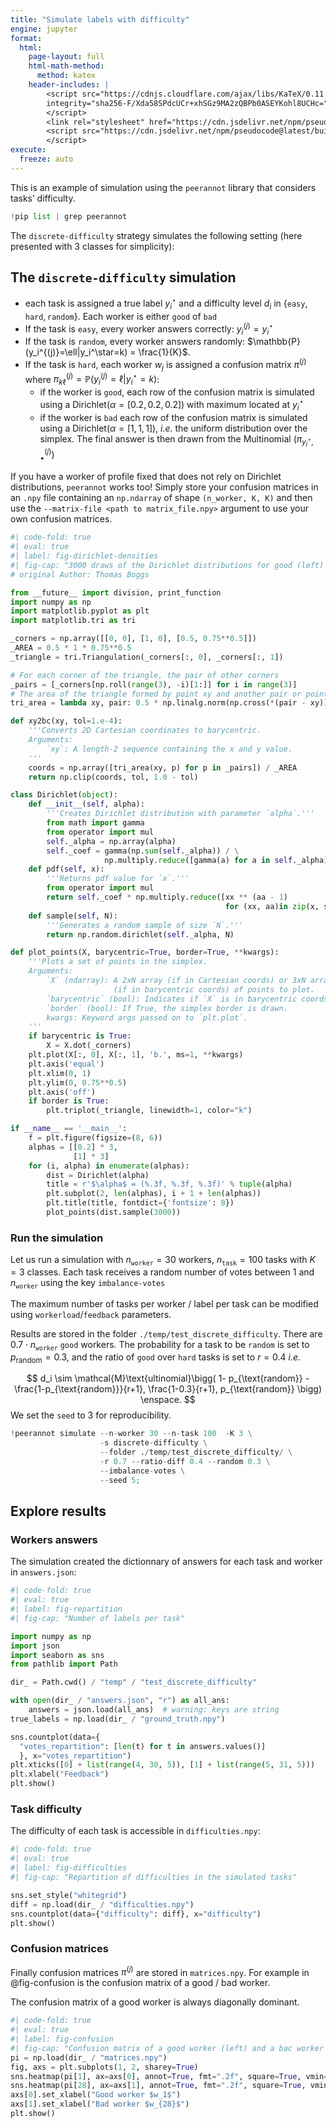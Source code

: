 ```yaml
---
title: "Simulate labels with difficulty"
engine: jupyter
format:
  html:
    page-layout: full
    html-math-method:
      method: katex
    header-includes: |
        <script src="https://cdnjs.cloudflare.com/ajax/libs/KaTeX/0.11.1/katex.min.js"
        integrity="sha256-F/Xda58SPdcUCr+xhSGz9MA2zQBPb0ASEYKohl8UCHc=" crossorigin="anonymous">
        </script>
        <link rel="stylesheet" href="https://cdn.jsdelivr.net/npm/pseudocode@latest/build/pseudocode.min.css">
        <script src="https://cdn.jsdelivr.net/npm/pseudocode@latest/build/pseudocode.min.js">
        </script>
execute:
  freeze: auto
---
```


This is an example of simulation using the `peerannot` library that considers tasks' difficulty.

```python
!pip list | grep peerannot
```

The `discrete-difficulty` strategy simulates the following setting (here presented with $3$ classes for simplicity):

## The `discrete-difficulty` simulation

- each task is assigned a true label $y_i^\star$ and a difficulty level $d_i$ in $\{\texttt{easy}, \texttt{hard}, \texttt{random}\}$. Each worker is either $\texttt{good}$ of $\texttt{bad}$
- If the task is `easy`, every worker answers correctly: $y_i^{(j)}=y_i^\star$
- If the task is `random`, every worker answers randomly: $\mathbb{P}(y_i^{(j)}=\ell|y_i^\star=k) = \frac{1}{K}$.
- If the task is `hard`, each worker $w_j$ is assigned a confusion matrix $\pi^{(j)}$ where $\pi^{(j)}_{k\ell} = \mathbb{P}(y_i^{(j)}=\ell|y_i^\star=k)$:
  - if the worker is `good`, each row of the confusion matrix is simulated using a Dirichlet($\alpha=[0.2, 0.2, 0.2]$) with maximum located at $y_i^\star$
  - if the worker is `bad` each row of the confusion matrix is simulated using a Dirichlet($\alpha=[1, 1, 1]$), *i.e.* the uniform distribution over the simplex.
  The final answer is then drawn from the Multinomial $\big(\pi^{(j)}_{y_i^\star, \bullet}\big)$


::: {.callout-note}
If you have a worker of profile fixed that does not rely on Dirichlet distributions, `peerannot` works too!
Simply store your confusion matrices in an `.npy` file containing an `np.ndarray` of shape `(n_worker, K, K)` and then use the `--matrix-file <path to matrix_file.npy>` argument to use your own confusion matrices.
:::

```python
#| code-fold: true
#| eval: true
#| label: fig-dirichlet-densities
#| fig-cap: "3000 draws of the Dirichlet distributions for good (left) and bad (right) workers"
# original Author: Thomas Boggs

from __future__ import division, print_function
import numpy as np
import matplotlib.pyplot as plt
import matplotlib.tri as tri

_corners = np.array([[0, 0], [1, 0], [0.5, 0.75**0.5]])
_AREA = 0.5 * 1 * 0.75**0.5
_triangle = tri.Triangulation(_corners[:, 0], _corners[:, 1])

# For each corner of the triangle, the pair of other corners
_pairs = [_corners[np.roll(range(3), -i)[1:]] for i in range(3)]
# The area of the triangle formed by point xy and another pair or points
tri_area = lambda xy, pair: 0.5 * np.linalg.norm(np.cross(*(pair - xy)))

def xy2bc(xy, tol=1.e-4):
    '''Converts 2D Cartesian coordinates to barycentric.
    Arguments:
        `xy`: A length-2 sequence containing the x and y value.
    '''
    coords = np.array([tri_area(xy, p) for p in _pairs]) / _AREA
    return np.clip(coords, tol, 1.0 - tol)

class Dirichlet(object):
    def __init__(self, alpha):
        '''Creates Dirichlet distribution with parameter `alpha`.'''
        from math import gamma
        from operator import mul
        self._alpha = np.array(alpha)
        self._coef = gamma(np.sum(self._alpha)) / \
                     np.multiply.reduce([gamma(a) for a in self._alpha])
    def pdf(self, x):
        '''Returns pdf value for `x`.'''
        from operator import mul
        return self._coef * np.multiply.reduce([xx ** (aa - 1)
                                                for (xx, aa)in zip(x, self._alpha)])
    def sample(self, N):
        '''Generates a random sample of size `N`.'''
        return np.random.dirichlet(self._alpha, N)

def plot_points(X, barycentric=True, border=True, **kwargs):
    '''Plots a set of points in the simplex.
    Arguments:
        `X` (ndarray): A 2xN array (if in Cartesian coords) or 3xN array
                       (if in barycentric coords) of points to plot.
        `barycentric` (bool): Indicates if `X` is in barycentric coords.
        `border` (bool): If True, the simplex border is drawn.
        kwargs: Keyword args passed on to `plt.plot`.
    '''
    if barycentric is True:
        X = X.dot(_corners)
    plt.plot(X[:, 0], X[:, 1], 'b.', ms=1, **kwargs)
    plt.axis('equal')
    plt.xlim(0, 1)
    plt.ylim(0, 0.75**0.5)
    plt.axis('off')
    if border is True:
        plt.triplot(_triangle, linewidth=1, color="k")

if __name__ == '__main__':
    f = plt.figure(figsize=(8, 6))
    alphas = [[0.2] * 3,
              [1] * 3]
    for (i, alpha) in enumerate(alphas):
        dist = Dirichlet(alpha)
        title = r'$\alpha$ = (%.3f, %.3f, %.3f)' % tuple(alpha)
        plt.subplot(2, len(alphas), i + 1 + len(alphas))
        plt.title(title, fontdict={'fontsize': 8})
        plot_points(dist.sample(3000))
```

### Run the simulation

Let us run a simulation with $n_{\texttt{worker}}=30$ workers, $n_{\texttt{task}}=100$ tasks with $K=3$ classes.
Each task receives a random number of votes between $1$ and $n_{\texttt{worker}}$ using the key `imbalance-votes`


::: {.callout-note}
The maximum number of tasks per worker / label per task can be modified using `workerload`/`feedback` parameters.
:::

Results are stored in the folder `./temp/test_discrete_difficulty`.
There are $0.7\cdot n_{\texttt{worker}}$ `good` workers.
The probability for a task to be `random` is set to $p_{\text{random}}=0.3$, and the ratio of `good` over `hard` tasks is set to $r=0.4$ *i.e.*

$$
d_i \sim \mathcal{M}\text{ultinomial}\bigg(
  1- p_{\text{random}} -  \frac{1-p_{\text{random}}}{r+1}, \frac{1-0.3}{r+1}, p_{\text{random}}
  \bigg) \enspace.
$$
We set the `seed` to $3$ for reproducibility.

```python
!peerannot simulate --n-worker 30 --n-task 100  -K 3 \
                    -s discrete-difficulty \
                    --folder ./temp/test_discrete_difficulty/ \
                    -r 0.7 --ratio-diff 0.4 --random 0.3 \
                    --imbalance-votes \
                    --seed 5;
```

## Explore results

### Workers answers

The simulation created the dictionnary of answers for each task and worker in `answers.json`:

```python
#| code-fold: true
#| eval: true
#| label: fig-repartition
#| fig-cap: "Number of labels per task"

import numpy as np
import json
import seaborn as sns
from pathlib import Path

dir_ = Path.cwd() / "temp" / "test_discrete_difficulty"

with open(dir_ / "answers.json", "r") as all_ans:
    answers = json.load(all_ans)  # warning: keys are string
true_labels = np.load(dir_ / "ground_truth.npy")

sns.countplot(data={
  "votes_repartition": [len(t) for t in answers.values()]
  }, x="votes_repartition")
plt.xticks([0] + list(range(4, 30, 5)), [1] + list(range(5, 31, 5)))
plt.xlabel("Feedback")
plt.show()
```

### Task difficulty

The difficulty of each task is accessible in `difficulties.npy`:

```python
#| code-fold: true
#| eval: true
#| label: fig-difficulties
#| fig-cap: "Repartition of difficulties in the simulated tasks"

sns.set_style("whitegrid")
diff = np.load(dir_ / "difficulties.npy")
sns.countplot(data={"difficulty": diff}, x="difficulty")
plt.show()
```

### Confusion matrices

Finally confusion matrices $\pi^{(j)}$ are stored in `matrices.npy`. For example in  @fig-confusion is the confusion matrix of a good / bad worker.


::: {.callout-note}
The confusion matrix of a good worker is always diagonally dominant.
:::

```python
#| code-fold: true
#| eval: true
#| label: fig-confusion
#| fig-cap: "Confusion matrix of a good worker (left) and a bac worker (right)"
pi = np.load(dir_ / "matrices.npy")
fig, axs = plt.subplots(1, 2, sharey=True)
sns.heatmap(pi[1], ax=axs[0], annot=True, fmt=".2f", square=True, vmin=0, vmax=1, cbar=False)
sns.heatmap(pi[28], ax=axs[1], annot=True, fmt=".2f", square=True, vmin=0, vmax=1, cbar=False)
axs[0].set_xlabel("Good worker $w_1$")
axs[1].set_xlabel("Bad worker $w_{28}$")
plt.show()
```